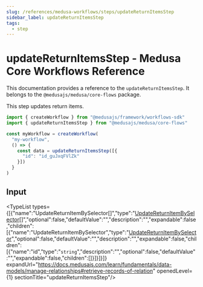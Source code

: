 ```yaml
---
slug: /references/medusa-workflows/steps/updateReturnItemsStep
sidebar_label: updateReturnItemsStep
tags:
  - step
---
```



# updateReturnItemsStep - Medusa Core Workflows Reference

This documentation provides a reference to the `updateReturnItemsStep`. It belongs to the `@medusajs/medusa/core-flows` package.

This step updates return items.

```ts title="src/workflows/my-workflow.ts"
import { createWorkflow } from "@medusajs/framework/workflows-sdk"
import { updateReturnItemsStep } from "@medusajs/medusa/core-flows"

const myWorkflow = createWorkflow(
  "my-workflow",
  () => {
    const data = updateReturnItemsStep([{
      "id": "id_guJxqFVlZk"
    }])
  }
)
```
  

## Input

<TypeList types={[{"name":"UpdateReturnItemBySelector[]","type":"[UpdateReturnItemBySelector](../../../../interfaces/core_flows.UpdateReturnItemBySelector/page.mdx)[]","optional":false,"defaultValue":"","description":"","expandable":false,"children":[{"name":"UpdateReturnItemBySelector","type":"[UpdateReturnItemBySelector](../../../../interfaces/core_flows.UpdateReturnItemBySelector/page.mdx)","optional":false,"defaultValue":"","description":"","expandable":false,"children":[{"name":"id","type":"`string`","description":"","optional":false,"defaultValue":"","expandable":false,"children":[]}]}]}]} expandUrl="https://docs.medusajs.com/learn/fundamentals/data-models/manage-relationships#retrieve-records-of-relation" openedLevel={1} sectionTitle="updateReturnItemsStep"/>
